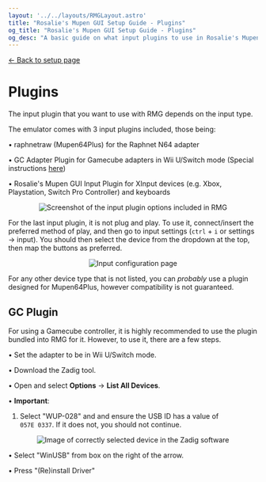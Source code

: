 ```yaml
---
layout: '../../layouts/RMGLayout.astro'
title: "Rosalie's Mupen GUI Setup Guide - Plugins"
og_title: "Rosalie's Mupen GUI Setup Guide - Plugins"
og_desc: "A basic guide on what input plugins to use in Rosalie's Mupen GUI (RMG)"
---
```



[← Back to setup page](../)

# Plugins

The input plugin that you want to use with RMG depends on the input type.

The emulator comes with 3 input plugins included, those being:

• raphnetraw (Mupen64Plus) for the Raphnet N64 adapter

• GC Adapter Plugin for Gamecube adapters in Wii U/Switch mode (Special instructions [here](#gc-plugin))

• Rosalie's Mupen GUI Input Plugin for XInput devices (e.g. Xbox, Playstation, Switch Pro Controller) and keyboards

<div style="text-align: center;">

![Screenshot of the input plugin options included in RMG](/img/rmg-settings-input-plugins.png)

</div>

For the last input plugin, it is not plug and play. To use it, connect/insert the preferred method of play, and then go to input settings (`ctrl` + `i` or settings → input). You should then select the device from the dropdown at the top, then map the buttons as preferred.

<div style="text-align: center;">

![Input configuration page](/img/rmg-input.png)

</div>

For any other device type that is not listed, you can _probably_ use a plugin designed for Mupen64Plus, however compatibility is not guaranteed.

## GC Plugin

For using a Gamecube controller, it is highly recommended to use the plugin bundled into RMG for it. However, to use it, there are a few steps.

• Set the adapter to be in Wii U/Switch mode.

• Download the <ExternalLink href="http://zadig.akeo.ie/">Zadig</ExternalLink> tool.

• Open and select **Options** -> **List All Devices**.

• **Important**:

1. Select "WUP-028" and and ensure the USB ID has a value of <br />`057E 0337`. If it does not, you should not continue.

<div style="text-align: center;">

![Image of correctly selected device in the Zadig software](https://wermi.neocities.org/emuguide/img/zadig.png)

</div>

• Select "WinUSB" from box on the right of the arrow.

• Press "(Re)install Driver"
